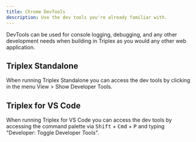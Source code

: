 ```yaml
---
title: Chrome DevTools
description: Use the dev tools you're already familiar with.
---
```


DevTools can be used for console logging, debugging, and any other development needs when building in Triplex as you would any other web application.

## Triplex Standalone

When running Triplex Standalone you can access the dev tools by clicking in the menu View > Show Developer Tools.

## Triplex for VS Code

When running Triplex for VS Code you can access the dev tools by accessing the command palette via <Kbd>Shift</Kbd> + <Kbd>Cmd</Kbd> + <Kbd>P</Kbd> and typing "Developer: Toggle Developer Tools".
